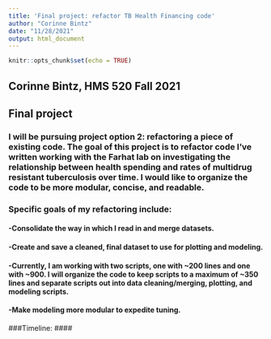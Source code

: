 ```yaml
---
title: 'Final project: refactor TB Health Financing code'
author: "Corinne Bintz"
date: "11/28/2021"
output: html_document
---
```


```r
knitr::opts_chunk$set(echo = TRUE)
```

## Corinne Bintz, HMS 520 Fall 2021
## Final project

### I will be pursuing project option 2: refactoring a piece of existing code. The goal of this project is to refactor code I've written working with the Farhat lab on investigating the relationship between health spending and rates of multidrug resistant tuberculosis over time. I would like to organize the code to be more modular, concise, and readable. 

### Specific goals of my refactoring include:
#### -Consolidate the way in which I read in and merge datasets.
#### -Create and save a cleaned, final dataset to use for plotting and modeling.
#### -Currently, I am working with two scripts, one with ~200 lines and one with ~900. I will organize the code to keep scripts to a maximum of ~350 lines and separate scripts out into data cleaning/merging, plotting, and modeling scripts.
#### -Make modeling more modular to expedite tuning. 

###Timeline:
#### 


